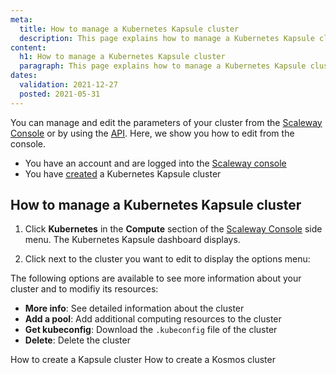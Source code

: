 ```yaml
---
meta:
  title: How to manage a Kubernetes Kapsule cluster
  description: This page explains how to manage a Kubernetes Kapsule cluster
content:
  h1: How to manage a Kubernetes Kapsule cluster
  paragraph: This page explains how to manage a Kubernetes Kapsule cluster
dates:
  validation: 2021-12-27
  posted: 2021-05-31
---
```


You can manage and edit the parameters of your cluster from the [Scaleway Console](https://console.scaleway.com) or by using the [API](https://developers.scaleway.com/en/). Here, we show you how to edit from the console.

<Message type="requirement">

  - You have an account and are logged into the [Scaleway console](https://console.scaleway.com) 
  - You have [created](/compute/kubernetes/how-to/create-cluster) a Kubernetes Kapsule cluster

</Message>

## How to manage a Kubernetes Kapsule cluster

1. Click **Kubernetes** in the **Compute** section of the [Scaleway Console](https://console.scaleway.com) side menu. The Kubernetes Kapsule dashboard displays.

2. Click <Icon name="more" /> next to the cluster you want to edit to display the options menu:

<Lightbox src="assets/scaleway-kapsule_cluster_menu.png" alt="" />

The following options are available to see more information about your cluster and to modifiy its resources: 
* **More info**: See detailed information about the cluster
* **Add a pool**: Add additional computing resources to the cluster
* **Get kubeconfig**: Download the `.kubeconfig` file of the cluster
* **Delete**: Delete the cluster

<Navigation title="See Also">
  <PreviousButton to="/compute/kubernetes/how-to/create-cluster/">How to create a Kapsule cluster</PreviousButton>
  <NextButton to="/compute/kubernetes/how-to/create-kosmos-cluster/">How to create a Kosmos cluster</NextButton>
</Navigation>
